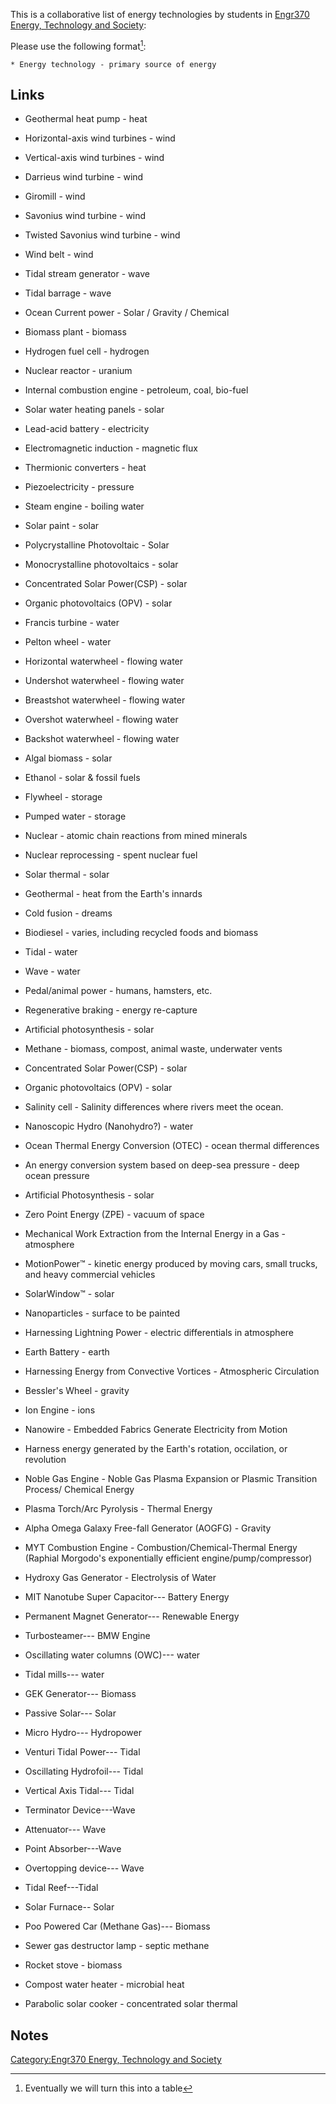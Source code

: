 This is a collaborative list of energy technologies by students in [[Engr370 Energy, Technology and Society]]:

Please use the following format<ref>Eventually we will turn this into a table</ref>:
<!-- The <pre> and </pre> are just to make the code show up as code when reading the page. Do not copy and paste those. -->
<pre>
* Energy technology - primary source of energy
</pre>

== Links ==
<!-- Add below this line -->

* Geothermal heat pump - heat

* Horizontal-axis wind turbines - wind

* Vertical-axis wind turbines - wind

* Darrieus wind turbine - wind

* Giromill - wind

* Savonius wind turbine - wind

* Twisted Savonius wind turbine - wind

* Wind belt - wind

* Tidal stream generator - wave

* Tidal barrage - wave

* Ocean Current power - Solar / Gravity / Chemical

* Biomass plant - biomass

* Hydrogen fuel cell - hydrogen

* Nuclear reactor - uranium

* Internal combustion engine - petroleum, coal, bio-fuel

* Solar water heating panels - solar

* Lead-acid battery - electricity

* Electromagnetic induction - magnetic flux

* Thermionic converters - heat

* Piezoelectricity - pressure

* Steam engine - boiling water

* Solar paint - solar

* Polycrystalline Photovoltaic - Solar

* Monocrystalline photovoltaics - solar

* Concentrated Solar Power(CSP) - solar

* Organic photovoltaics (OPV) - solar

* Francis turbine - water

* Pelton wheel - water

* Horizontal waterwheel - flowing water

* Undershot waterwheel - flowing water

* Breastshot waterwheel - flowing water

* Overshot waterwheel - flowing water

* Backshot waterwheel - flowing water

* Algal biomass - solar

* Ethanol - solar & fossil fuels

* Flywheel - storage

* Pumped water - storage

* Nuclear - atomic chain reactions from mined minerals

* Nuclear reprocessing - spent nuclear fuel

* Solar thermal - solar

* Geothermal - heat from the Earth's innards

* Cold fusion - dreams

* Biodiesel - varies, including recycled foods and biomass

* Tidal - water

* Wave - water

* Pedal/animal power - humans, hamsters, etc.

* Regenerative braking - energy re-capture

* Artificial photosynthesis - solar

* Methane - biomass, compost, animal waste, underwater vents

* Concentrated Solar Power(CSP) - solar

* Organic photovoltaics (OPV) - solar

* Salinity cell - Salinity differences where rivers meet the ocean.

* Nanoscopic Hydro (Nanohydro?) - water

* Ocean Thermal Energy Conversion (OTEC) - ocean thermal differences

* An energy conversion system based on deep-sea pressure - deep ocean pressure

* Artificial Photosynthesis - solar

* Zero Point Energy (ZPE) - vacuum of space

* Mechanical Work Extraction from the Internal Energy in a Gas - atmosphere

* MotionPower™ - kinetic energy produced by moving cars, small trucks, and heavy commercial vehicles

* SolarWindow™ - solar

* Nanoparticles - surface to be painted

* Harnessing Lightning Power - electric differentials in atmosphere

* Earth Battery - earth

* Harnessing Energy from Convective Vortices - Atmospheric Circulation

* Bessler's Wheel - gravity

* Ion Engine - ions

* Nanowire - Embedded Fabrics Generate Electricity from Motion

* Harness energy generated by the Earth's rotation, occilation, or revolution

* Noble Gas Engine - Noble Gas Plasma Expansion or Plasmic Transition Process/ Chemical Energy

* Plasma Torch/Arc Pyrolysis - Thermal Energy

* Alpha Omega Galaxy Free-fall Generator (AOGFG) - Gravity

* MYT Combustion Engine - Combustion/Chemical-Thermal Energy (Raphial Morgodo's exponentially efficient engine/pump/compressor)

* Hydroxy Gas Generator - Electrolysis of Water

*MIT Nanotube Super Capacitor--- Battery Energy

*Permanent Magnet Generator--- Renewable Energy

*Turbosteamer--- BMW Engine

*Oscillating water columns (OWC)--- water

*Tidal mills--- water

*GEK Generator--- Biomass

*Passive Solar--- Solar

*Micro Hydro--- Hydropower

*Venturi Tidal Power--- Tidal

*Oscillating Hydrofoil--- Tidal

*Vertical Axis Tidal--- Tidal

*Terminator Device---Wave

*Attenuator--- Wave

*Point Absorber---Wave

*Overtopping device--- Wave

*Tidal Reef---Tidal

*Solar Furnace-- Solar

*Poo Powered Car (Methane Gas)--- Biomass

* Sewer gas destructor lamp - septic methane

* Rocket stove - biomass

* Compost water heater - microbial heat 

* Parabolic solar cooker - concentrated solar thermal

== Notes ==
{{Reflist}}

[[Category:Engr370 Energy, Technology and Society]]